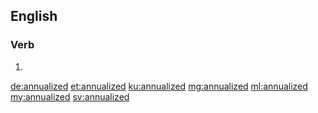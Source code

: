==English==

===Verb===
{{head|en|verb form}}

# {{en-past of|annualize}}

[[de:annualized]]
[[et:annualized]]
[[ku:annualized]]
[[mg:annualized]]
[[ml:annualized]]
[[my:annualized]]
[[sv:annualized]]